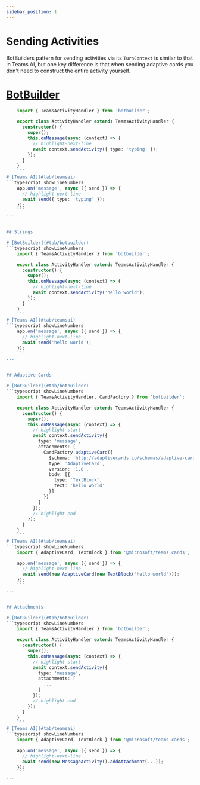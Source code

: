 ```yaml
---
sidebar_position: 1
---
```



# Sending Activities

BotBuilders pattern for sending activities via its `TurnContext` is similar to that
in Teams AI, but one key difference is that when sending adaptive cards you don't need
to construct the entire activity yourself.

# [BotBuilder](#tab/botbuilder)
```typescript showLineNumbers
    import { TeamsActivityHandler } from 'botbuilder';

    export class ActivityHandler extends TeamsActivityHandler {
      constructor() {
        super();
        this.onMessage(async (context) => {
          // highlight-next-line
          await context.sendActivity({ type: 'typing' });
        });
      }
    }
    ```
# [Teams AI](#tab/teamsai)
```typescript showLineNumbers
    app.on('message', async ({ send }) => {
      // highlight-next-line
      await send({ type: 'typing' });
    });
    ```
---


## Strings

# [BotBuilder](#tab/botbuilder)
```typescript showLineNumbers
    import { TeamsActivityHandler } from 'botbuilder';

    export class ActivityHandler extends TeamsActivityHandler {
      constructor() {
        super();
        this.onMessage(async (context) => {
          // highlight-next-line
          await context.sendActivity('hello world');
        });
      }
    }
    ```
# [Teams AI](#tab/teamsai)
```typescript showLineNumbers
    app.on('message', async ({ send }) => {
      // highlight-next-line
      await send('hello world');
    });
    ```
---


## Adaptive Cards

# [BotBuilder](#tab/botbuilder)
```typescript showLineNumbers
    import { TeamsActivityHandler, CardFactory } from 'botbuilder';

    export class ActivityHandler extends TeamsActivityHandler {
      constructor() {
        super();
        this.onMessage(async (context) => {
          // highlight-start
          await context.sendActivity({
            type: 'message',
            attachments: [
              CardFactory.adaptiveCard({
                $schema: 'http://adaptivecards.io/schemas/adaptive-card.json',
                type: 'AdaptiveCard',
                version: '1.0',
                body: [{
                  type: 'TextBlock',
                  text: 'hello world'
                }]
              })
            ]
          });
          // highlight-end
        });
      }
    }
    ```
# [Teams AI](#tab/teamsai)
```typescript showLineNumbers
    import { AdaptiveCard, TextBlock } from '@microsoft/teams.cards';

    app.on('message', async ({ send }) => {
      // highlight-next-line
      await send(new AdaptiveCard(new TextBlock('hello world')));
    });
    ```
---


## Attachments

# [BotBuilder](#tab/botbuilder)
```typescript showLineNumbers
    import { TeamsActivityHandler } from 'botbuilder';

    export class ActivityHandler extends TeamsActivityHandler {
      constructor() {
        super();
        this.onMessage(async (context) => {
          // highlight-start
          await context.sendActivity({
            type: 'message',
            attachments: [
              ...
            ]
          });
          // highlight-end
        });
      }
    }
    ```
# [Teams AI](#tab/teamsai)
```typescript showLineNumbers
    import { AdaptiveCard, TextBlock } from '@microsoft/teams.cards';

    app.on('message', async ({ send }) => {
      // highlight-next-line
      await send(new MessageActivity().addAttachment(...));
    });
    ```
---

